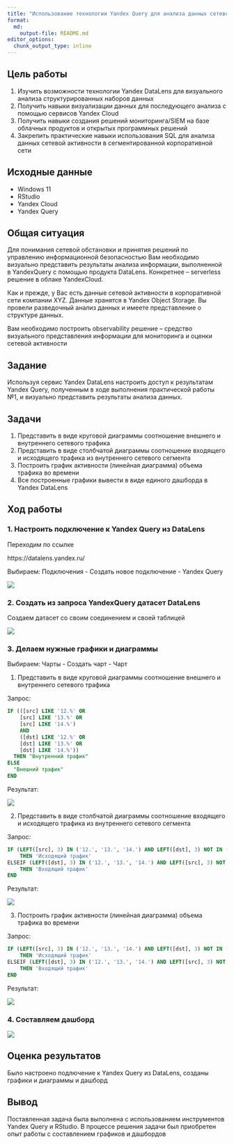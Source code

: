 ```yaml
---
title: "Использование технологии Yandex Query для анализа данных сетевой активности №2"
format:   
  md:
    output-file: README.md
editor_options: 
  chunk_output_type: inline
---
```


## Цель работы

1. Изучить возможности технологии Yandex DataLens для визуального анализа структурированных наборов данных
2. Получить навыки визуализации данных для последующего анализа с помощью сервисов Yandex Cloud
3. Получить навыки создания решений мониторинга/SIEM на базе облачных продуктов и открытых программных решений
4. Закрепить практические навыки использования SQL для анализа данных сетевой активности в сегментированной корпоративной сети

## Исходные данные

- Windows 11
- RStudio
- Yandex Cloud
- Yandex Query

## Общая ситуация

Для понимания сетевой обстановки и принятия решений по управлению информационной безопасностью Вам необходимо визуально представить результаты анализа информации, выполненной в YandexQuery с помощью продукта DataLens. Конкретнее – serverless решение в облаке YandexCloud.

Как и прежде, у Вас есть данные сетевой активности в корпоративной сети компании XYZ. Данные хранятся в Yandex Object Storage. Вы провели разведочный анализ данных и имеете представление о структуре данных.

Вам необходимо построить observability решение – средство визуального представления информации для мониторинга и оценки сетевой активности

## Задание

Используя сервис Yandex DataLens настроить доступ к результатам Yandex Query, полученным в ходе выполнения практической работы №1, и визуально представить результаты анализа данных.

## Задачи

1. Представить в виде круговой диаграммы соотношение внешнего и внутреннего сетевого трафика
2. Представить в виде столбчатой диаграммы соотношение входящего и исходящего трафика из внутреннего сетевого сегмента
3. Построить график активности (линейная диаграмма) объема трафика во времени
4. Все построенные графики вывести в виде единого дашборда в Yandex DataLens


## Ход работы

### 1. Настроить подключение к Yandex Query из DataLens

Переходим по ссылке

https://datalens.yandex.ru/

Выбираем: Подключения - Создать новое подключение - Yandex Query

![](images/1.png)

### 2. Создать из запроса YandexQuery датасет DataLens

Создаем датасет со своим соединением и своей таблицей

![](images/2.png)

### 3. Делаем нужные графики и диаграммы

Выбираем: Чарты - Создать чарт - Чарт

1. Представить в виде круговой диаграммы соотношение внешнего и внутреннего сетевого трафика

Запрос:

```SQL
IF (([src] LIKE '12.%' OR
    [src] LIKE '13.%' OR
    [src] LIKE '14.%')
    AND
    ([dst] LIKE '12.%' OR
    [dst] LIKE '13.%' OR
    [dst] LIKE '14.%'))
  THEN "Внутренний трафик"
ELSE
  "Внешний трафик"
END
```

Результат:

![](images/3.png)

2. Представить в виде столбчатой диаграммы соотношение входящего и исходящего трафика из внутреннего сетевого сегмента

Запрос:
```SQL
IF (LEFT([src], 3) IN ('12.', '13.', '14.') AND LEFT([dst], 3) NOT IN ('12.', '13.', '14.'))
    THEN 'Исходящий трафик'
ELSEIF (LEFT([dst], 3) IN ('12.', '13.', '14.') AND LEFT([src], 3) NOT IN ('12.', '13.', '14.'))
    THEN 'Входящий трафик'
END
```

Результат:

![](images/4.png)

3. Построить график активности (линейная диаграмма) объема трафика во времени

Запрос:

```SQL
IF (LEFT([src], 3) IN ('12.', '13.', '14.') AND LEFT([dst], 3) NOT IN ('12.', '13.', '14.'))
    THEN 'Исходящий трафик'
ELSEIF (LEFT([dst], 3) IN ('12.', '13.', '14.') AND LEFT([src], 3) NOT IN ('12.', '13.', '14.'))
    THEN 'Входящий трафик'
END
```

Результат:

![](images/5.png)

### 4. Составляем дашборд

![](images/6.png)

## Оценка результатов

Было настроено подлючение к Yandex Query из DataLens, созданы графики и диаграммы и дашборд

## Вывод

Поставленная задача была выполнена с использованием инструментов Yandex Query и RStudio. В процессе решения задачи был приобретен опыт работы с составлением графиков и дашбордов
